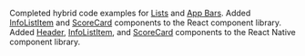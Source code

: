 Completed hybrid code examples for [Lists](/patterns/lists) and [App Bars](/patterns/appbar). Added [InfoListItem](https://brightlayer-ui-components.github.io/react/components/info-list-item) and [ScoreCard](https://brightlayer-ui-components.github.io/react/components/score-card) components to the React component library. Added [Header](https://github.com/brightlayer-ui/react-native-component-library/blob/dev/docs/Header.md), [InfoListItem](https://github.com/brightlayer-ui/react-native-component-library/blob/dev/docs/InfoListItem.md), and [ScoreCard](https://github.com/brightlayer-ui/react-native-component-library/blob/dev/docs/ScoreCard.md) components to the React Native component library.
